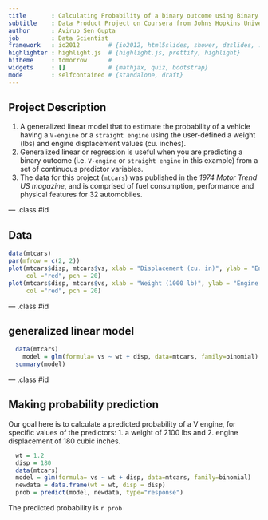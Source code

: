 ---
title       : Calculating Probability of a binary outcome using Binary Logistic Regression
subtitle    : Data Product Project on Coursera from Johns Hopkins University
author      : Avirup Sen Gupta
job         : Data Scientist
framework   : io2012        # {io2012, html5slides, shower, dzslides, ...}
highlighter : highlight.js  # {highlight.js, prettify, highlight}
hitheme     : tomorrow      # 
widgets     : []            # {mathjax, quiz, bootstrap}
mode        : selfcontained # {standalone, draft}
---


## Project Description

1. A generalized linear model that to  estimate the probability of a vehicle having a `V-engine` or a `straight engine` using the user-defined a weight (lbs) and engine displacement values (cu. inches). 
2. Generalized linear or regression is useful when you are predicting a binary outcome (i.e. `V-engine` or `straight engine` in this example) from a set of continuous predictor variables. 
3. The data for this project (`mtcars`) was published in the *1974 Motor Trend US magazine*, and is comprised of fuel consumption, performance and physical features for 32 automobiles.

--- .class #id 

## Data

```{R}
data(mtcars)
par(mfrow = c(2, 2))
plot(mtcars$disp, mtcars$vs, xlab = "Displacement (cu. in)", ylab = "Engine type", 
     col ="red", pch = 20)
plot(mtcars$disp, mtcars$vs, xlab = "Weight (1000 lb)", ylab = "Engine type", 
     col ="red", pch = 20)
```

--- .class #id 

## generalized linear model
```{R}
  data(mtcars)
	model = glm(formula= vs ~ wt + disp, data=mtcars, family=binomial)
  summary(model)
```

--- .class #id 

## Making probability prediction
Our goal here is to calculate a predicted probability of a V engine, for specific values of the predictors: 
 1. a weight of 2100 lbs and 
 2. engine displacement of 180 cubic inches.

```{R}
  wt = 1.2
  disp = 180 
  data(mtcars)
  model = glm(formula= vs ~ wt + disp, data=mtcars, family=binomial)
  newdata = data.frame(wt = wt, disp = disp)
  prob = predict(model, newdata, type="response")
```
The predicted probability is `r prob`



